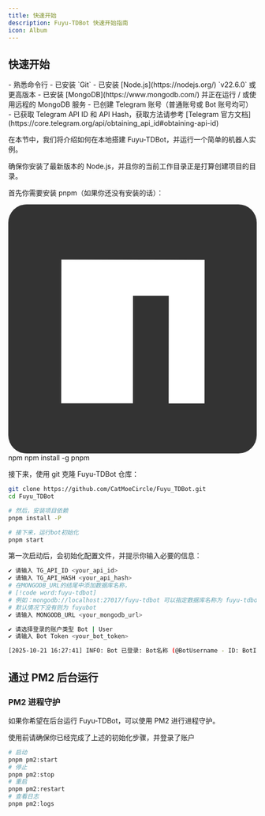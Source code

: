 ```yaml
---
title: 快速开始
description: Fuyu-TDBot 快速开始指南
icon: Album
---
```


## 快速开始
<Callout title="前提条件" type="success">
    - 熟悉命令行
    - 已安装 `Git`
    - 已安装 [Node.js](https://nodejs.org/) `v22.6.0` 或更高版本
    - 已安装 [MongoDB](https://www.mongodb.com/) 并正在运行 / 或使用远程的 MongoDB 服务
    - 已创建 Telegram 账号（普通账号或 Bot 账号均可）
    - 已获取 Telegram API ID 和 API Hash，获取方法请参考 [Telegram 官方文档](https://core.telegram.org/api/obtaining_api_id#obtaining-api-id)
</Callout>

在本节中，我们将介绍如何在本地搭建 Fuyu-TDBot，并运行一个简单的机器人实例。

确保你安装了最新版本的 Node.js，并且你的当前工作目录正是打算创建项目的目录。

首先你需要安装 pnpm（如果你还没有安装的话）：

<Tabs defaultValue="npm">
  <TabsList>
    <TabsTrigger value="npm">
<svg viewBox="0 0 27.23 27.23" aria-hidden="true"><rect fill="#333333" width="27.23" height="27.23" rx="2"></rect><polygon fill="#fff" points="5.8 21.75 13.66 21.75 13.67 9.98 17.59 9.98 17.58 21.76 21.51 21.76 21.52 6.06 5.82 6.04 5.8 21.75"></polygon></svg>
      npm
    </TabsTrigger>
  </TabsList>
  <TabsContent value="npm">npm install -g pnpm</TabsContent>
</Tabs>

接下来，使用 git 克隆 Fuyu-TDBot 仓库：

```bash
git clone https://github.com/CatMoeCircle/Fuyu_TDBot.git
cd Fuyu_TDBot

# 然后，安装项目依赖
pnpm install -P

# 接下来，运行bot初始化
pnpm start
```
第一次启动后，会初始化配置文件，并提示你输入必要的信息：

```bash
✔ 请输入 TG_API_ID <your_api_id>
✔ 请输入 TG_API_HASH <your_api_hash>
# 在MONGODB_URL的结尾中添加数据库名称，
# [!code word:fuyu-tdbot]
# 例如：mongodb://localhost:27017/fuyu-tdbot 可以指定数据库名称为 fuyu-tdbot
# 默认情况下没有则为 fuyubot
✔ 请输入 MONGODB_URL <your_mongodb_url>

✔ 请选择登录的账户类型 Bot | User
✔ 请输入 Bot Token <your_bot_token>

[2025-10-21 16:27:41] INFO: Bot 已登录: Bot名称 (@BotUsername - ID: BotID)

```
## 通过 PM2 后台运行

### PM2 进程守护

如果你希望在后台运行 Fuyu-TDBot，可以使用 PM2 进行进程守护。

<Callout title="注意" type="warn">
    使用前请确保你已经完成了上述的初始化步骤，并登录了账户
</Callout>

```bash
# 启动
pnpm pm2:start
# 停止
pnpm pm2:stop
# 重启
pnpm pm2:restart
# 查看日志
pnpm pm2:logs

```